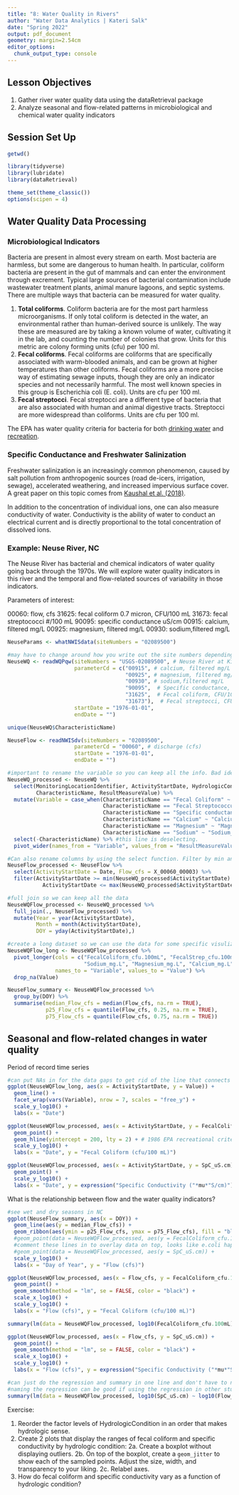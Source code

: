 ```yaml
---
title: "8: Water Quality in Rivers"
author: "Water Data Analytics | Kateri Salk"
date: "Spring 2022"
output: pdf_document
geometry: margin=2.54cm
editor_options: 
  chunk_output_type: console
---
```



## Lesson Objectives
1. Gather river water quality data using the dataRetrieval package
2. Analyze seasonal and flow-related patterns in microbiological and chemical water quality indicators

## Session Set Up

```r
getwd()

library(tidyverse)
library(lubridate)
library(dataRetrieval)

theme_set(theme_classic())
options(scipen = 4)

```

## Water Quality Data Processing

### Microbiological Indicators

Bacteria are present in almost every stream on earth. Most bacteria are harmless, but some are dangerous to human health. In particular, coliform bacteria are present in the gut of mammals and can enter the environment through excrement. Typical large sources of bacterial contamination include wastewater treatment plants, animal manure lagoons, and septic systems. There are multiple ways that bacteria can be measured for water quality.

1. **Total coliforms**. Coliform bacteria are for the most part harmless microorganisms. If only total coliform is detected in the water, an environmental rather than human-derived source is unlikely. The way these are measured are by taking a known volume of water, cultivating it in the lab, and counting the number of colonies that grow. Units for this metric are colony forming units (cfu) per 100 ml.
2. **Fecal coliforms**. Fecal coliforms are coliforms that are specifically associated with warm-blooded animals, and can be grown at higher temperatures than other coliforms. Fecal coliforms are a more precise way of estimating sewage inputs, though they are only an indicator species and not necessarily harmful. The most well known species in this group is Escherichia coli (E. coli). Units are cfu per 100 ml. 
3. **Fecal streptocci**. Fecal streptocci are a different type of bacteria that are also associated with human and animal digestive tracts. Streptocci are more widespread than coliforms. Units are cfu per 100 ml.

The EPA has water quality criteria for bacteria for both [drinking water](https://nepis.epa.gov/Exe/ZyPDF.cgi?Dockey=P100K9MP.txt) and [recreation](https://www.epa.gov/sites/default/files/2015-10/documents/rec-factsheet-2012.pdf).

### Specific Conductance and Freshwater Salinization

Freshwater salinization is an increasingly common phenomenon, caused by salt pollution from anthropogenic sources (road de-icers, irrigation, sewage), accelerated weathering, and increased impervious surface cover. A great paper on this topic comes from [Kaushal et al. (2018)](https://www.pnas.org/content/pnas/115/4/E574.full.pdf). 

In addition to the concentration of individual ions, one can also measure conductivity of water. Conductivity is the ability of water to conduct an electrical current and is directly proportional to the total concentration of dissolved ions.

### Example: Neuse River, NC

The Neuse River has bacterial and chemical indicators of water quality going back through the 1970s. We will explore water quality indicators in this river and the temporal and flow-related sources of variability in those indicators.

Parameters of interest: 

00060: flow, cfs
31625: fecal coliform 0.7 micron, CFU/100 mL
31673: fecal streptococci #/100 mL
90095: specific conductance uS/cm
00915: calcium, filtered mg/L
00925: magnesium, filtered mg/L
00930: sodium,filtered mg/L


```r
NeuseParams <- whatNWISdata(siteNumbers = "02089500")

#may have to change around how you write out the site numbers depending on what function you're using to call the data. Notice here you use a dash
NeuseWQ <- readWQPqw(siteNumbers = "USGS-02089500", # Neuse River at Kinston,NC
                     parameterCd = c("00915", # calcium, filtered mg/L
                                     "00925", # magnesium, filtered mg/L
                                     "00930", # sodium,filtered mg/L
                                     "90095",  # Specific conductance, uS/cm
                                     "31625",  # Fecal coliform, CFU/100 mL
                                     "31673"),  # Fecal streptocci, CFU/100 mL
                     startDate = "1976-01-01",
                     endDate = "")

unique(NeuseWQ$CharacteristicName)

NeuseFlow <- readNWISdv(siteNumbers = "02089500",
                     parameterCd = "00060", # discharge (cfs)
                     startDate = "1976-01-01",
                     endDate = "")

#important to rename the variable so you can keep all the info. Bad idea to use column names that have spaces so rename so have no spaces. We are removing old column and replacing with new
NeuseWQ_processed <- NeuseWQ %>%
  select(MonitoringLocationIdentifier, ActivityStartDate, HydrologicCondition, 
         CharacteristicName, ResultMeasureValue) %>%
  mutate(Variable = case_when(CharacteristicName == "Fecal Coliform" ~ "FecalColiform_cfu.100mL", 
                              CharacteristicName == "Fecal Streptococcus Group Bacteria" ~ "FecalStrep_cfu.100mL",
                              CharacteristicName == "Specific conductance" ~ "SpC_uS.cm",
                              CharacteristicName == "Calcium" ~ "Calcium_mg.L",
                              CharacteristicName == "Magnesium" ~ "Magnesium_mg.L",
                              CharacteristicName == "Sodium" ~ "Sodium_mg.L")) %>%
  select(-CharacteristicName) %>% #this line is deselecting. 
  pivot_wider(names_from = "Variable", values_from = "ResultMeasureValue") # R preserves the data that not mentioned in our pivot wider

#Can also rename columns by using the select function. Filter by min and max if gonna join datasets with full join to keep within our timeframe
NeuseFlow_processed <- NeuseFlow %>%
  select(ActivityStartDate = Date, Flow_cfs = X_00060_00003) %>%
  filter(ActivityStartDate >= min(NeuseWQ_processed$ActivityStartDate) & 
           ActivityStartDate <= max(NeuseWQ_processed$ActivityStartDate))

#full join so we can keep all the data
NeuseWQFlow_processed <- NeuseWQ_processed %>%
  full_join(., NeuseFlow_processed) %>%
  mutate(Year = year(ActivityStartDate), 
         Month = month(ActivityStartDate), 
         DOY = yday(ActivityStartDate),)

#create a long dataset so we can use the data for some specific visulizations later
NeuseWQFlow_long <- NeuseWQFlow_processed %>%
  pivot_longer(cols = c("FecalColiform_cfu.100mL", "FecalStrep_cfu.100mL", "SpC_uS.cm",
                        "Sodium_mg.L", "Magnesium_mg.L", "Calcium_mg.L", "Flow_cfs"),
               names_to = "Variable", values_to = "Value") %>%
  drop_na(Value)

NeuseFlow_summary <- NeuseWQFlow_processed %>%
  group_by(DOY) %>%
  summarise(median_Flow_cfs = median(Flow_cfs, na.rm = TRUE),
            p25_Flow_cfs = quantile(Flow_cfs, 0.25, na.rm = TRUE),
            p75_Flow_cfs = quantile(Flow_cfs, 0.75, na.rm = TRUE))
```

## Seasonal and flow-related changes in water quality

Period of record time series

```r
#can put NAs in for the data gaps to get rid of the line that connects the data on either side of the gap
ggplot(NeuseWQFlow_long, aes(x = ActivityStartDate, y = Value)) +
  geom_line() +
  facet_wrap(vars(Variable), nrow = 7, scales = "free_y") +
  scale_y_log10() +
  labs(x = "Date")

ggplot(NeuseWQFlow_processed, aes(x = ActivityStartDate, y = FecalColiform_cfu.100mL)) +
  geom_point() +
  geom_hline(yintercept = 200, lty = 2) + # 1986 EPA recreational criteria for freshwater
  scale_y_log10() +
  labs(x = "Date", y = "Fecal Coliform (cfu/100 mL)")

ggplot(NeuseWQFlow_processed, aes(x = ActivityStartDate, y = SpC_uS.cm)) +
  geom_point() +
  scale_y_log10() +
  labs(x = "Date", y = expression("Specific Conductivity ("*mu*"S/cm)"))

```

What is the relationship between flow and the water quality indicators?

```r

#see wet and dry seasons in NC
ggplot(NeuseFlow_summary, aes(x = DOY)) +
  geom_line(aes(y = median_Flow_cfs)) +
  geom_ribbon(aes(ymin = p25_Flow_cfs, ymax = p75_Flow_cfs), fill = "black", alpha = 0.2) +
  #geom_point(data = NeuseWQFlow_processed, aes(y = FecalColiform_cfu.100mL)) +
  #comment these lines in to overlay data on top, looks like e.coli happens in dry season. Probs should have different axis if doing for a publication but good first look
  #geom_point(data = NeuseWQFlow_processed, aes(y = SpC_uS.cm)) +
  scale_y_log10() +
  labs(x = "Day of Year", y = "Flow (cfs)")

ggplot(NeuseWQFlow_processed, aes(x = Flow_cfs, y = FecalColiform_cfu.100mL)) +
  geom_point() +
  geom_smooth(method = "lm", se = FALSE, color = "black") +
  scale_x_log10() +
  scale_y_log10() +
  labs(x = "Flow (cfs)", y = "Fecal Coliform (cfu/100 mL)")

summary(lm(data = NeuseWQFlow_processed, log10(FecalColiform_cfu.100mL) ~ log10(Flow_cfs)))

ggplot(NeuseWQFlow_processed, aes(x = Flow_cfs, y = SpC_uS.cm)) +
  geom_point() +
  geom_smooth(method = "lm", se = FALSE, color = "black") +
  scale_x_log10() +
  scale_y_log10() +
  labs(x = "Flow (cfs)", y = expression("Specific Conductivity ("*mu*"S/cm)"))

#can just do the regression and summary in one line and don't have to name the regression and then do summary
#naming the regression can be good if using the regression in other stuff after but otherwise might as well not
summary(lm(data = NeuseWQFlow_processed, log10(SpC_uS.cm) ~ log10(Flow_cfs)))

```

Exercise: 

1. Reorder the factor levels of HydrologicCondition in an order that makes hydrologic sense. 
2. Create 2 plots that display the ranges of fecal coliform and specific conductivity by hydrologic condition: 
  2a. Create a boxplot without displaying outliers. 
  2b. On top of the boxplot, create a `geom_jitter` to show each of the sampled points. Adjust the size, width, and transparency to your liking. 
  2c. Relabel axes.
3. How do fecal coliform and specific conductivity vary as a function of hydrologic condition?

```r


```

